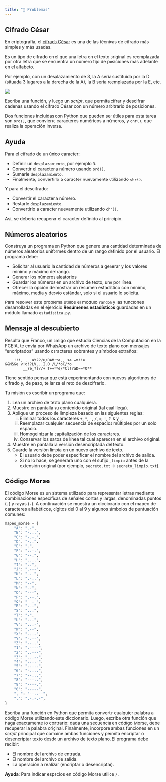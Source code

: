 ```yaml
---
title: "🧩 Problemas"
---
```


## Cifrado César

En criptografía, el [cifrado César](https://es.wikipedia.org/wiki/Cifrado_C%C3%A9sar) es una de
las técnicas de cifrado más simples y más usadas.

Es un tipo de cifrado en el que una letra en el texto original es reemplazada por otra letra que
se encuentra un número fijo de posiciones más adelante en el alfabeto.

Por ejemplo, con un desplazamiento de 3, la A sería sustituida por la D
(situada 3 lugares a la derecha de la A), la B sería reemplazada por la E, etc.

![](imgs/cifrado_cesar.png){width=400, fig-align="center"}

Escriba una función, y luego un _script_, que permita cifrar y descifrar cadenas usando el
cifrado César con un número arbitrario de posiciones.

Dos funciones incluidas con Python que pueden ser útiles para esta tarea son `ord()`,
que convierte caracteres numéricos a números, y `chr()`, que realiza la operación inversa.

::: {.callout-tip collapse="true"}

## Ayuda

Para el cifrado de un único caracter:

* Definir un `desplazamiento`, por ejemplo `3`.
* Convertir el caracter a número usando `ord()`.
* Sumarle `desplazamiento`.
* Finalmente, convertirlo a caracter nuevamente utilizando `chr()`.

Y para el descifrado:

* Convertir el caracter a número.
* Restarle `desplazamiento`.
* Convertirlo a caracter nuevamente utilizando `chr()`.

Así, se debería recuperar el caracter definido al principio.

:::

## Números aleatorios

Construya un programa en Python que genere una cantidad determinada de números aleatorios
uniformes dentro de un rango definido por el usuario. El programa debe:

* Solicitar al usuario la cantidad de números a generar y los valores mínimo y máximo del rango.
* Generar los números aleatorios
* Guardar los números en un archivo de texto, uno por línea.
* Ofrecer la opción de mostrar un resumen estadístico con mínimo, máximo, media y desvío estándar,
solo si el usuario lo solicita.

Para resolver este problema utilice el módulo `random` y las funciones desarrolladas en el
ejercicio **Resúmenes estadísticos** guardadas en un módulo llamado `estadistica.py`.

## Mensaje al descubierto

Resulta que Franco, un amigo que estudia Ciencias de la Computación en la FCEIA, te envía por
WhatsApp un archivo de texto plano con mensajes "encriptados" usando caracteres sobrantes y
símbolos extraños:

```
    !!!,.,  aY??/u/DAM**e,, se =m!!e
&&M&&e v!o!?LV...I.O /L/*oC/*o
        __?e_?l//+ T++**e/*Cl!?aD==*O**
```

Tiene sentido pensar que está experimentando con nuevos algoritmos de cifrado y, de paso, te
lanza el reto de descifrarlo.

Tu misión es escribir un programa que:

1. Lea un archivo de texto plano cualquiera.
1. Muestre en pantalla su contenido original (tal cual llega).
1. Aplique un proceso de limpieza basado en las siguientes reglas:
    i. Eliminar todos los caracteres `+`, `*`, `-`, `/`, `=`, `!`, `?`, `&` y `_`.
    i. Reemplazar cualquier secuencia de espacios múltiples por un solo espacio.
    i. Homogeinizar la capitalización de los caracteres.
    i. Conservar los saltos de línea tal cual aparecen en el archivo original.
1. Muestre en pantalla la versión desencriptada del texto.
1. Guarde la versión limpia en un nuevo archivo de texto.
    * El usuario debe poder especificar el nombre del archivo de salida.
    * Si no lo hace, se generará uno con el sufijo `_limpio` antes de la extensión original
    (por ejemplo, `secreto.txt` → `secreto_limpio.txt`).

## Código Morse

El código Morse es un sistema utilizado para representar letras mediante combinaciones específicas
de señales cortas y largas, denominadas puntos (`.`) y rayas (`-`).
A continuación se muestra un diccionario con el mapeo de caracteres alfabéticos,
dígitos del 0 al 9 y algunos símbolos de puntuación comunes:

```python
mapeo_morse = {
    "A": ".-",
    "B": "-...",
    "C": "-.-.",
    "D": "-..",
    "E": ".",
    "F": "..-.",
    "G": "--.",
    "H": "....",
    "I": "..",
    "J": ".---",
    "K": "-.-",
    "L": ".-..",
    "M": "--",
    "N": "-.",
    "O": "---",
    "P": ".--.",
    "Q": "--.-",
    "R": ".-.",
    "S": "...",
    "T": "-",
    "U": "..-",
    "V": "...-",
    "W": ".--",
    "X": "-..-",
    "Y": "-.--",
    "Z": "--..",
    "1": ".----",
    "2": "..---",
    "3": "...--",
    "4": "....-",
    "5": ".....",
    "6": "-....",
    "7": "--...",
    "8": "---..",
    "9": "----.",
    "0": "-----",
    ", ": "--..--",
    ".": ".-.-.-",
}
```

Escriba una función en Python que permita convertir cualquier palabra a código Morse utilizando
este diccionario. Luego, escriba otra función que haga exactamente lo contrario:
dada una secuencia en código Morse, debe recuperar la palabra original. Finalmente, incorpore
ambas funciones en un _script_ principal que combine ambas funciones y permita encriptar o
desencriptar texto desde un archivo de texto plano. El programa debe recibir:

* El nombre del archivo de entrada.
* El nombre del archivo de salida.
* La operación a realizar (encriptar o desencriptar).

**Ayuda**: Para indicar espacios en código Morse utilice `/`. 